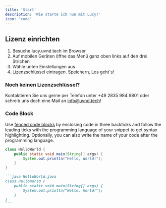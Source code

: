 ```yaml
---
title: 'Start'
description: 'Wie starte ich nun mit Lucy?'
icon: 'code'
---
```


## Lizenz einrichten


1. Besuche lucy.uvnd.tech im Browser
2. Auf mobilen Geräten öffne das Menü ganz oben links auf den drei Strichen
3. Wähle unten Einstellungen aus
4. Lizenzschlüssel eintragen. Speichern, Los geht´s!

### Noch keinen Lizenzschlüssel?

Kontaktieren Sie uns gerne per Telefon unter +49 2835 984 9801 oder schreib uns doch eine Mail an info@uvnd.tech!


### Code Block

Use [fenced code blocks](https://www.markdownguide.org/extended-syntax/#fenced-code-blocks) by enclosing code in three backticks and follow the leading ticks with the programming language of your snippet to get syntax highlighting. Optionally, you can also write the name of your code after the programming language.

```java HelloWorld.java
class HelloWorld {
    public static void main(String[] args) {
        System.out.println("Hello, World!");
    }
}
```

````md
```java HelloWorld.java
class HelloWorld {
    public static void main(String[] args) {
        System.out.println("Hello, World!");
    }
}
```
````

